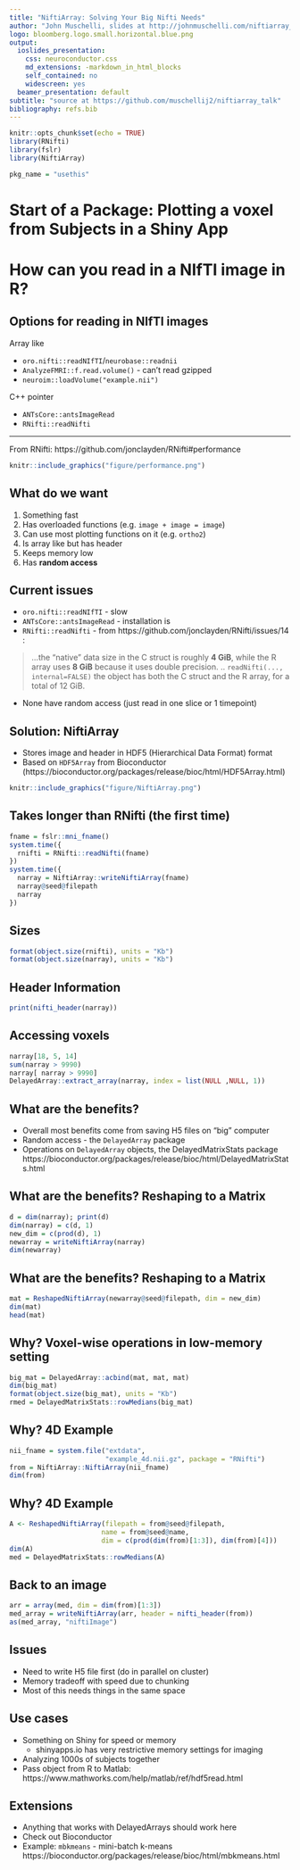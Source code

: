 ```yaml
---
title: "NiftiArray: Solving Your Big Nifti Needs"
author: "John Muschelli, slides at http://johnmuschelli.com/niftiarray_talk"
logo: bloomberg.logo.small.horizontal.blue.png
output:
  ioslides_presentation:
    css: neuroconductor.css
    md_extensions: -markdown_in_html_blocks
    self_contained: no
    widescreen: yes
  beamer_presentation: default
subtitle: "source at https://github.com/muschellij2/niftiarray_talk"
bibliography: refs.bib    
---
```


<style type="text/css">
article {
  font-size: 28pt;
}
</style>

```r
knitr::opts_chunk$set(echo = TRUE)
library(RNifti)
library(fslr)
library(NiftiArray)
```


```r
pkg_name = "usethis"
```

<!-- SMI 2019 product -->
# Start of a Package: \n Plotting a voxel from \n 800 Subjects in a Shiny App

# How can you read in a NIfTI image in R?

## Options for reading in NIfTI images

Array like

- `oro.nifti::readNIfTI`/`neurobase::readnii`
- `AnalyzeFMRI::f.read.volume()` - can't read gzipped
- `neuroim::loadVolume("example.nii")`

C++ pointer

- `ANTsCore::antsImageRead`
- `RNifti::readNifti` 

---

From RNifti: https://github.com/jonclayden/RNifti#performance

```r
knitr::include_graphics("figure/performance.png")
```

## What do we want

1. Something fast
2. Has overloaded functions (e.g. `image + image = image`)
3. Can use most plotting functions on it (e.g. `ortho2`)
4. Is array like but has header
5. Keeps memory low
5. Has **random access**

## Current issues

- `oro.nifti::readNIfTI` - slow
- `ANTsCore::antsImageRead` - installation is 
- `RNifti::readNifti` - from https://github.com/jonclayden/RNifti/issues/14 :

> ...the "native" data size in the C struct is roughly **4 GiB**, while the R array uses **8 GiB** because it uses double precision. .. `readNifti(..., internal=FALSE)` the object has both the C struct and the R array, for a total of 12 GiB. 

- None have random access (just read in one slice or 1 timepoint)

## Solution: NiftiArray

- Stores image and header in HDF5 (Hierarchical Data Format) format
- Based on `HDF5Array` from Bioconductor (https://bioconductor.org/packages/release/bioc/html/HDF5Array.html)

```r
knitr::include_graphics("figure/NiftiArray.png")
```


## Takes longer than RNifti (the first time)

```r
fname = fslr::mni_fname()
system.time({
  rnifti = RNifti::readNifti(fname)
})
system.time({
  narray = NiftiArray::writeNiftiArray(fname)
  narray@seed@filepath
  narray
})
```

## Sizes

```r
format(object.size(rnifti), units = "Kb")
format(object.size(narray), units = "Kb")
```

## Header Information

```r
print(nifti_header(narray))
```




## Accessing voxels

```r
narray[18, 5, 14]
sum(narray > 9990)
narray[ narray > 9990]
DelayedArray::extract_array(narray, index = list(NULL ,NULL, 1))
```

## What are the benefits?

- Overall most benefits come from saving H5 files on "big" computer
- Random access - the `DelayedArray` package
- Operations on `DelayedArray` objects, the DelayedMatrixStats package https://bioconductor.org/packages/release/bioc/html/DelayedMatrixStats.html

## What are the benefits? Reshaping to a Matrix

```r
d = dim(narray); print(d)
dim(narray) = c(d, 1)
new_dim = c(prod(d), 1)
newarray = writeNiftiArray(narray)
dim(newarray)
```

## What are the benefits? Reshaping to a Matrix

```r
mat = ReshapedNiftiArray(newarray@seed@filepath, dim = new_dim)
dim(mat)
head(mat)
```


## Why? Voxel-wise operations in low-memory setting

```r
big_mat = DelayedArray::acbind(mat, mat, mat)
dim(big_mat)
format(object.size(big_mat), units = "Kb")
rmed = DelayedMatrixStats::rowMedians(big_mat)
```


## Why? 4D Example

```r
nii_fname = system.file("extdata",
                        "example_4d.nii.gz", package = "RNifti")
from = NiftiArray::NiftiArray(nii_fname)
dim(from)
```

## Why? 4D Example

```r
A <- ReshapedNiftiArray(filepath = from@seed@filepath,
                       name = from@seed@name,
                       dim = c(prod(dim(from)[1:3]), dim(from)[4]))
dim(A)
med = DelayedMatrixStats::rowMedians(A)
```

## Back to an image

```r
arr = array(med, dim = dim(from)[1:3])
med_array = writeNiftiArray(arr, header = nifti_header(from))
as(med_array, "niftiImage")
```


## Issues

- Need to write H5 file first (do in parallel on cluster)
- Memory tradeoff with speed due to chunking
- Most of this needs things in the same space


## Use cases

- Something on Shiny for speed or memory
  - shinyapps.io has very restrictive memory settings for imaging
- Analyzing 1000s of subjects together
- Pass object from R to Matlab: https://www.mathworks.com/help/matlab/ref/hdf5read.html


## Extensions 

- Anything that works with DelayedArrays should work here
- Check out Bioconductor 
- Example: `mbkmeans` - mini-batch k-means https://bioconductor.org/packages/release/bioc/html/mbkmeans.html



